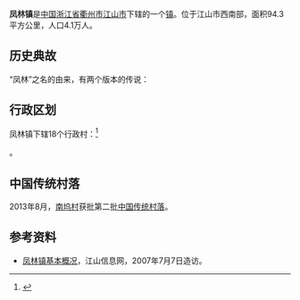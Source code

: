 {{non-free|time=2012-03-08T23:12:03+00:00}}
{{中国乡级行政区|33/08/81/118/000
| 电话区号 = 570
}}
'''凤林镇'''是[[中华人民共和国|中国]][[浙江省|浙江省]][[衢州市|衢州市]][[江山市|江山市]]下辖的一个[[镇|镇]]。位于江山市西南部，面积94.3平方公里，人口4.1万人。

== 历史典故 ==
“凤林”之名的由来，有两个版本的传说：

{{fact|
*传说一：凤林本名“鸟村”，因地傍[[须江|须江]]大溪，多沙滩林木，各种鸟类聚集而得名。鸟村到了[[明代|明代]]出了个大人物叫[[周文兴|周文兴]]，[[正德_(明朝)|正德]]三年中的[[进士|进士]]（论成绩本是第一名，然考官阅卷后认为他“有山林气象，无台阁规模”就被降为第四名了），官至[[鸿胪寺|鸿胪寺]][[正卿|正卿]]。可是，周文兴是个无心功名的人，“屡起屡退”（经常想“离岗退养”）。[[皇帝|皇帝]]见状，就问他老家在哪里？周文兴刚想顺口回答：“江山鸟村。”话到嘴边，一想，不对，“江山”这个地名与皇帝喜欢听的“一统江山”、“万里江山”混在一起了，如说“江山鸟村”，岂不是将皇帝的“锦绣江山”贬辱为“鸟村”了吗？弄得不好就要犯欺君之罪。正在左右为难之际，突然急中生智，想，将“鸟”字加个壳不就成了“凤”，“村”字加一笔不就是个“林”了？于是就回答：“微臣家住江山凤林”。皇帝一听，[[朕|朕]]的江山，是[[凤凰|凤凰]]栖集之林，语蕴吉祥，一高兴，就准了周文兴退隐的要求，并书赠一额曰：“凤栖吾林”，原意是“凡凤凰都栖落在朕的林中”，暗寓不管你退隐到哪里，都在我的掌控之中。岂料周文兴是才高八斗的人物，悟出这是皇帝暗藏的杀机：凤凰落到我的林中，岂不是想诬陷我造反？灵机一动，回去就提笔在“吾”字旁加了个“木”字偏傍，成了个“梧”，匾额文字就成了“凤栖梧林”，这就与[[庄子|庄子]]说的“凤凰非梧桐不栖”一样意思了。于是，这才放心地回了家。从此，“鸟村”就称作“凤林”了。

*传说二：[[南宋|南宋]][[朱熹|朱熹]]从[[崇安|崇安]]经[[仙霞古道|仙霞古道]]到江山拜访[[徐存|徐存]]，徐存乃南宋知名[[理学家|理学家]]，朱熹非常敬重徐存，屡登门造访。时徐存家居[[清湖镇|清湖]]，朱熹经仙霞古道到清湖，要自[[峡口镇_(江山市)|峡口]]搭乘木筏。途经此地，见此地广阔的田野间卧伏着好些沙墩，沙墩和沙滩上又长着密密匝匝的林木，引来天上的白[[鹤|鹤]]栖集在丛林中，就感叹曰：“真乃凤丘鹤林也。”于是里人就将原名“新坦”改为“凤林”了。}}

==行政区划==
凤林镇下辖18个行政村：<ref>{{PRC admin/ref sgc|33/08/81/118/000}}</ref>

{{PRC admin/children|33/08/81/118/000}}。

==中国传统村落==
2013年8月，[[南坞村|南坞村]]获批第二批[[中国传统村落|中国传统村落]]。

==参考资料==
*[https://web.archive.org/web/20130311004006/http://www.21js.com/Program/Townee/FengLin/Show_News.asp?id=1101 凤林镇基本概况]，江山信息网，2007年7月7日造访。
{{reflist}}

{{PRC admin/navcat|33/08/81/118/000}}